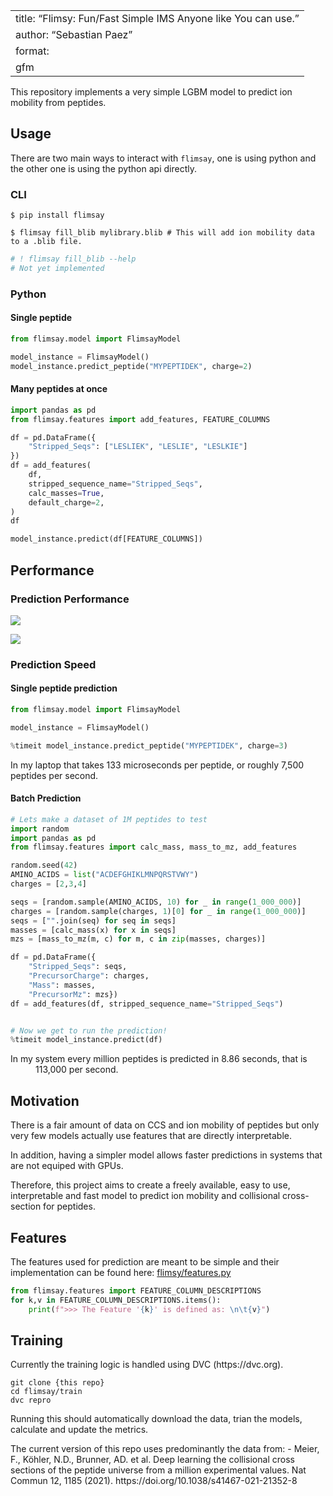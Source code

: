 
---
title: "Flimsy: Fun/Fast Simple IMS Anyone like You can use."
author: "Sebastian Paez"
format:
  gfm
---


This repository implements a very simple LGBM model
to predict ion mobility from peptides.


## Usage

There are two main ways to interact with `flimsay`, one is using python and the other one is using the python api directly.

### CLI

```shell
$ pip install flimsay
```

```shell
$ flimsay fill_blib mylibrary.blib # This will add ion mobility data to a .blib file.
```

```python
# ! flimsay fill_blib --help
# Not yet implemented
```

### Python

#### Single peptide

```python
from flimsay.model import FlimsayModel

model_instance = FlimsayModel()
model_instance.predict_peptide("MYPEPTIDEK", charge=2)
```

#### Many peptides at once

```python
import pandas as pd
from flimsay.features import add_features, FEATURE_COLUMNS

df = pd.DataFrame({
    "Stripped_Seqs": ["LESLIEK", "LESLIE", "LESLKIE"]
})
df = add_features(
    df,
    stripped_sequence_name="Stripped_Seqs",
    calc_masses=True,
    default_charge=2,
)
df
```

```python
model_instance.predict(df[FEATURE_COLUMNS])
```

## Performance

### Prediction Performance

![](train/plots/one_over_k0_model_ims_pred_vs_true.png)

![](train/plots/ccs_predicted_vs_real.png)

### Prediction Speed

#### Single peptide prediction

```python
from flimsay.model import FlimsayModel

model_instance = FlimsayModel()

%timeit model_instance.predict_peptide("MYPEPTIDEK", charge=3)
```

In my laptop that takes 133 microseconds per peptide, or roughly 7,500 peptides per second.

#### Batch Prediction

```python
# Lets make a dataset of 1M peptides to test
import random
import pandas as pd
from flimsay.features import calc_mass, mass_to_mz, add_features

random.seed(42)
AMINO_ACIDS = list("ACDEFGHIKLMNPQRSTVWY")
charges = [2,3,4]

seqs = [random.sample(AMINO_ACIDS, 10) for _ in range(1_000_000)]
charges = [random.sample(charges, 1)[0] for _ in range(1_000_000)]
seqs = ["".join(seq) for seq in seqs]
masses = [calc_mass(x) for x in seqs]
mzs = [mass_to_mz(m, c) for m, c in zip(masses, charges)]

df = pd.DataFrame({
    "Stripped_Seqs": seqs,
    "PrecursorCharge": charges,
    "Mass": masses,
    "PrecursorMz": mzs})
df = add_features(df, stripped_sequence_name="Stripped_Seqs")


# Now we get to run the prediction!
%timeit model_instance.predict(df)
```

In my system every million peptides is predicted in 8.86 seconds, that is
~ 113,000 per second.

## Motivation

There is a fair amount of data on CCS and ion mobility of peptides
but only very few models actually use features that are directly
interpretable.

In addition, having a simpler model allows faster predictions
in systems that are not equiped with GPUs.

Therefore, this project aims to create a freely available, easy to use, interpretable and fast model to predict ion mobility and collisional cross-section for peptides.

## Features

The features used for prediction are meant to be
simple and their implementation can be found here:
[flimsy/features.py](flimsy/features.py)

```python
from flimsay.features import FEATURE_COLUMN_DESCRIPTIONS
for k,v in FEATURE_COLUMN_DESCRIPTIONS.items():
    print(f">>> The Feature '{k}' is defined as: \n\t{v}")
```

## Training

Currently the training logic is handled using DVC (https://dvc.org).

```shell
git clone {this repo}
cd flimsay/train
dvc repro
```

Running this should automatically download the data,
trian the models, calculate and update the metrics.

The current version of this repo uses predominantly the data from:
- Meier, F., Köhler, N.D., Brunner, AD. et al. Deep learning the collisional cross sections of the peptide universe from a million experimental values. Nat Commun 12, 1185 (2021). https://doi.org/10.1038/s41467-021-21352-8
